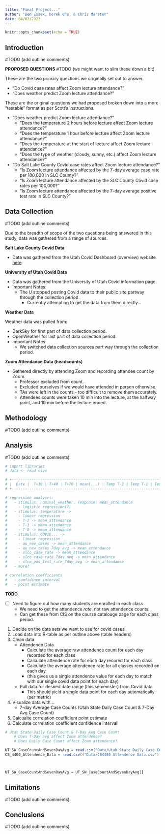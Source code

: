 ```yaml
---
title: "Final Project..."
author: "Ben Essex, Derek Che, & Chris Marston"
date: 04/02/2022
---
```


```r
knitr::opts_chunk$set(echo = TRUE)
```

## Introduction

#TODO (add outline comments)

**PROPOSED QUESTIONS** #TODO (we might want to slim these down a bit)

These are the two primary questions we originally set out to answer.

- "Do Covid case rates affect Zoom lecture attendance?"
- "Does weather predict Zoom lecture attendance?"

These are the original questions we had proposed broken down into a more "testable" format as per Scott's instructions.

- "Does weather predict Zoom lecture attendance?"
    - "Does the temperature 2 hours before lecture affect Zoom lecture attendance?"
    - "Does the temperature 1 hour before lecture affect Zoom lecture attendance?"
    - "Does the temperature at the start of lecture affect Zoom lecture attendance?"
    - "Does the type of weather (cloudy, sunny, etc.) affect Zoom lecture attendance?"
- "Do Salt Lake County Covid case rates affect Zoom lecture attendance?"
    - "Is Zoom lecture attendance affected by the 7-day average case rate per 100,000 in SLC County?"
    - "Is Zoom lecture attendance affected by the SLC County Covid case rates per 100,000?"
    - "Is Zoom lecture attendance affected by the 7-day average positive test rate in SLC County?"

## Data Collection

#TODO (add outline comments)

Due to the breadth of scope of the two questions being answered in this study, data was gathered from a range of sources.

**Salt Lake County Covid Data**

- Data was gathered from the Utah Covid Dashboard (overview) website [here](https://coronavirus-dashboard.utah.gov/overview.html) 

**University of Utah Covid Data**

- Data was gathered from the University of Utah Covid information page.
- Important Notes:
    - The U stopped posting Covid data to their public site partway through the collection period.
        - Currently attempting to get the data from them directly...

**Weather Data**

Weather data was pulled from:

- DarkSky for first part of data collection period.
- OpenWeather for last part of data collection period.
- Important Notes:
    - We switched data collection sources part way through the collection period.

**Zoom Attendance Data (headcounts)**

- Gathered directly by attending Zoom and recording attendee count by Zoom.
    - Professor excluded from count.
    - Excluded ourselves if we would have attended in person otherwise.
    - TAs were left in the counts - too difficult to remove them accurately.
    - Attendees counts were taken 10 min into the lecture, at the halfway point, and 10 min before the lecture ended.


## Methodology

#TODO (add outline comments)

## Analysis

#TODO (add outline comments)

```r
# import libraries
# data <- read csvs

# +-------------------------------------------------------------------------------------------------------------------------------------------------------------------------------------------------------------------+
# |  Date |  T+10 | T+40 | T+70 | mean(...) | Temp T-2 | Temp T-1 | Temp T-0 | Weather | Class | UU New Cases | UU 7-Day Avg New Cases | SLCo Case Rate | SLCo 7-Day Avg Case Rate| SLCo 7-Day Avg Positive Test Rate | 
# +-------------------------------------------------------------------------------------------------------------------------------------------------------------------------------------------------------------------+

# regression analyses:
#   - stimulus: nominal_weather, response: mean_attendance
#     - logistic regression(?)
#   - stimulus: temperature ->
#     - linear regression
#     - T-2 -> mean_attendance
#     - T-1 -> mean_attendance
#     - T-0 -> mean_attendance
#   - stimulus: COVID... ->
#     - linear regression
#     - uu_new_cases -> mean_attendance
#     - uu_new_cases_7day_avg -> mean_attendance
#     - slco_case_rate -> mean_attendance
#     - slco_case_rate_7day_avg -> mean_attendance
#     - slco_pos_test_rate_7day_avg -> mean_attendance
#   - more?

# correlation coefficients
#   - confidence interval
#   - point estimate
```

**TODO**

- [ ] Need to figure out how many students are enrolled in each class
    - We need to get the attendence _rate_, not raw attendence counts.
    - Can get these from CIS on the course catalouge page for each class period.

1. Decide on the data sets we want to use for covid cases
2. Load data into R-table as per outline above (table headers)
3. Clean data
    - Attendence Data
        - Calculate the average raw attendence count for each day recorded for each class
        - Calculate attendence rate for each day recored for each class
        - Calculate the average attendence rate for all classes recorded on each day
        - (this gives us a single attendence value for each day to match with our single covid data point for each day)
    - Pull data for desired date range (this sememster) from Covid data
        - This should yield a single data point for each day automatically (per metric)
4. Visualize data with...
    - 7-day Average Case Counts (Utah State Daily Case Count & 7-Day Avg Case Count)
5. Calcualte correlation coefficient point estimate
6. Calculate correlation coefficient confidence interval


```r
# Utah State Daily Case Count & 7-Day Avg Case Count
    # Does 7-Day avg affect Zoom attendence?
    # Does Daily Case Count affect Zoom attendence?

UT_SW_CaseCountAndSevenDayAvg = read.csv("Data/Utah State Daily Case Count & 7-Day Avg Case Count.csv")
CS_4400_Attendence_Data = read.csv(("Data/CS4400 Attendence Data.csv"))



UT_SW_CaseCountAndSevenDayAvg = UT_SW_CaseCountAndSevenDayAvg[]

```





## Limitations

#TODO (add outline comments)

## Conclusions

#TODO (add outline comments)


